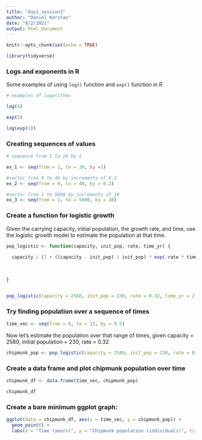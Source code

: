 ```yaml
---
title: "day1_session2"
author: "Daniel Kerstan"
date: "8/2/2021"
output: html_document
---
```


```r
knitr::opts_chunk$set(echo = TRUE)

library(tidyverse)
```

### Logs and exponents in R

Some examples of using `log()` function and `exp()` function in R

```r
# examples of logarithms

log(4)

exp(5)

log(exp(1))

```

### Creating sequences of values


```r
# sequence from 1 to 20 by 1

ex_1 <- seq(from = 1, to = 20, by =1)

#vector from 0 to 40 by increments of 0.2
ex_2 <- seq(from = 0, to = 40, by = 0.2)

#vector from 1 to 5000 by increments of 10
ex_3 <- seq(from = 1, to = 5000, by = 10)


```

### Create a function for logistic growth

Given the carrying capacity, initial population, the growth rate, and time, use the logistic growth model to estimate the population at that time.

```r
pop_logistic <- function(capacity, init_pop, rate, time_yr) {
  
  capacity / (1 + ((capacity - init_pop) / init_pop) * exp(-rate * time_yr))
  
  
  
}


pop_logistic(capacity = 2580, init_pop = 230, rate = 0.32, time_yr = 2.4)


```

### Try finding population over a sequence of times

```r
time_vec <- seq(from = 0, to = 15, by = 0.5)

```


Now let's estimate the population over that range of times, given capacity = 2580, initial population = 230, rate = 0.32

```r

chipmunk_pop <- pop_logistic(capacity = 2580, init_pop = 230, rate = 0.32, time_yr = time_vec)

```

### Create a data frame and plot chipmunk population over time

```r
chipmunk_df <- data.frame(time_vec, chipmunk_pop)

chipmunk_df

```


### Create a bare minimum ggplot graph:

```r

ggplot(data = chipmunk_df, aes(x = time_vec, y = chipmunk_pop)) + 
  geom_point() +
  labs(x = "Time (years)", y = "Chipmunk population (individuals)", title = "Inyo NF chipmunks", subtitle = "Yay chipmunks!")
```






